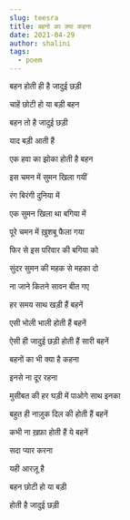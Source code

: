 ```yaml
---
slug: teesra
title: बहनो का क्या कहना
date: 2021-04-29
author: shalini
tags:
  - poem
---
```

बहन होती ही है जादुई छड़ी 

चाहें छोटी हो या बड़ी बहन 

बहन तो है जादुई छड़ी 

याद बड़ी आती हैं 

एक हवा का झोका होती है बहन

इस चमन में सुमन खिला गयीं 

रंग बिरंगी दुनिया में 

एक सुमन खिला था बगिया में 

पूरे चमन में ख़ुशबू फैला गया

फिर से इस परिवार की बगिया को

सुंदर सुमन की  महक से महका दो

ना जाने कितने सावन बीत गए 

हर समय साथ खड़ी हैं बहनें 

एसी भोली भाली होती हैं बहनें 

ऐसी ही जादुई छड़ी होती हैं सारी बहनें 

बहनों का भी क्या है कहना 

इनसे ना दूर रहना 

मुसीबत की हर घड़ी में पाओगे  साथ इनका 

बहुत ही नाज़ुक दिल की होती हैं बहनें 

कभी ना ख़फ़ा होती  हैं ये बहनें 

सदा प्यार करना 

यही आरज़ू है 

बहन छोटी हो या बड़ी 

होती है जादुई छड़ी